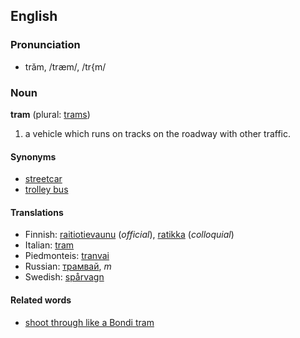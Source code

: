 ==English==

===Pronunciation===
*trăm, /træm/, /tr{m/

===Noun===
'''tram''' (plural: [[trams]])

# a vehicle which runs on tracks on the roadway with other traffic.

====Synonyms====
*[[streetcar]]
*[[trolley bus]]

====Translations====
*Finnish: [[raitiotievaunu]] (''official''), [[ratikka]] (''colloquial'')
*Italian: [[tram]] 
*Piedmonteis: [[tranvai]] 
*Russian: [[трамвай]], ''m''
*Swedish: [[spårvagn]]

====Related words====
*[[shoot through like a Bondi tram]]